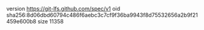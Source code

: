 version https://git-lfs.github.com/spec/v1
oid sha256:8d06dbd60794c486f6aebc3c7cf9f36ba9943f8d75532656a2b9f21459e600b8
size 11358
